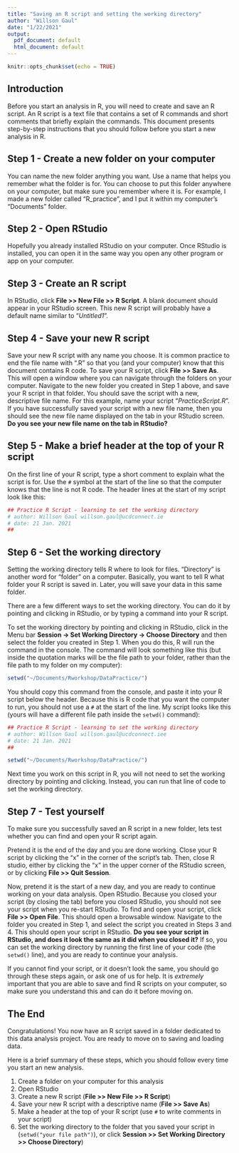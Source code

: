 ```yaml
---
title: "Saving an R script and setting the working directory"
author: "Willson Gaul"
date: "1/22/2021"
output:
  pdf_document: default
  html_document: default
---
```


```r
knitr::opts_chunk$set(echo = TRUE)
```

## Introduction
Before you start an analysis in R, you will need to create and save an R script.  An R script is a text file that contains a set of R commands and short comments that briefly explain the commands.  This document presents step-by-step instructions that you should follow before you start a new analysis in R.  

## Step 1 - Create a new folder on your computer
You can name the new folder anything you want.  Use a name that helps you remember what the folder is for.  You can choose to put this folder anywhere on your computer, but make sure you remember where it is.  For example, I made a new folder called "R_practice", and I put it within my computer's "Documents" folder.  

## Step 2 - Open RStudio
Hopefully you already installed RStudio on your computer.  Once RStudio is installed, you can open it in the same way you open any other program or app on your computer.  

## Step 3 - Create an R script
In RStudio, click **File >> New File >> R Script**.  A blank document should appear in your RStudio screen.  This new R script will probably have a default name similar to "*Untitled1*".

## Step 4 - Save your new R script
Save your new R script with any name you choose.  It is common practice to end the file name with ".R" so that you (and your computer) know that this document contains R code.  To save your R script, click **File >> Save As**.  This will open a window where you can navigate through the folders on your computer.  Navigate to the new folder you created in Step 1 above, and save your R script in that folder.  You should save the script with a new, descriptive file name.  For this example, name your script "*PracticeScript.R*".  If you have successfully saved your script with a new file name, then you should see the new file name displayed on the tab in your RStudio screen.  **Do you see your new file name on the tab in RStudio?**

## Step 5 - Make a brief header at the top of your R script
On the first line of your R script, type a short comment to explain what the script is for.  Use the `#` symbol at the start of the line so that the computer knows that the line is not R code.  The header lines at the start of my script look like this:
```r
## Practice R Script - learning to set the working directory
# author: Willson Gaul willson.gaul@ucdconnect.ie
# date: 21 Jan. 2021
##

```


## Step 6 - Set the working directory
Setting the working directory tells R where to look for files.  "Directory" is another word for "folder" on a computer.  Basically, you want to tell R what folder your R script is saved in.  Later, you will save your data in this same folder.

There are a few different ways to set the working directory.  You can do it by pointing and clicking in RStudio, or by typing a command into your R script.  

To set the working directory by pointing and clicking in RStudio, click in the Menu bar **Session -> Set Working Directory -> Choose Directory** and then select the folder you created in Step 1.  When you do this, R will run the command in the console.  The command will look something like this (but inside the quotation marks will be the file path to your folder, rather than the file path to my folder on my computer):
```r
setwd("~/Documents/Rworkshop/DataPractice/")
```

You should copy this command from the console, and paste it into your R script below the header.  Because this is R code that you want the computer to run, you should not use a `#` at the start of the line.  My script looks like this (yours will have a different file path inside the `setwd()` command):
```r
## Practice R Script - learning to set the working directory
# author: Willson Gaul willson.gaul@ucdconnect.iee
# date: 21 Jan. 2021
##

setwd("~/Documents/Rworkshop/DataPractice/")
```

Next time you work on this script in R, you will not need to set the working directory by pointing and clicking.  Instead, you can run that line of code to set the working directory.

## Step 7 - Test yourself
To make sure you successfully saved an R script in a new folder, lets test whether you can find and open your R script again.  

Pretend it is the end of the day and you are done working.  Close your R script by clicking the "x" in the corner of the script's tab.  Then, close R studio, either by clicking the "x" in the upper corner of the RStudio screen, or by clicking **File >> Quit Session**.

Now, pretend it is the start of a new day, and you are ready to continue working on your data analysis.  Open RStudio.  Because you closed your script (by closing the tab) before you closed RStudio, you should not see your script when you re-start RStudio.  To find and open your script, click **File >> Open File**.  This should open a browsable window.  Navigate to the folder you created in Step 1, and select the script you created in Steps 3 and 4.  This should open your script in RStudio.  **Do you see your script in RStudio, and does it look the same as it did when you closed it?** If so, you can set the working directory by running the first line of your code (the `setwd()` line), and you are ready to continue your analysis.  

If you cannot find your script, or it doesn't look the same, you should go through these steps again, or ask one of us for help.  It is *extremely* important that you are able to save and find R scripts on your computer, so make sure you understand this and can do it before moving on.

## The End
Congratulations!  You now have an R script saved in a folder dedicated to this data analysis project.  You are ready to move on to saving and loading data.

\newpage
Here is a brief summary of these steps, which you should follow every time you start an new analysis.

1) Create a folder on your computer for this analysis
2) Open RStudio
3) Create a new R script (**File >> New File >> R Script**)
4) Save your new R script with a descriptive name (**File >> Save As**)
5) Make a header at the top of your R script (use `#` to write comments in your script)
6) Set the working directory to the folder that you saved your script in (`setwd("your file path")`), or click **Session >> Set Working Directory >> Choose Directory**)